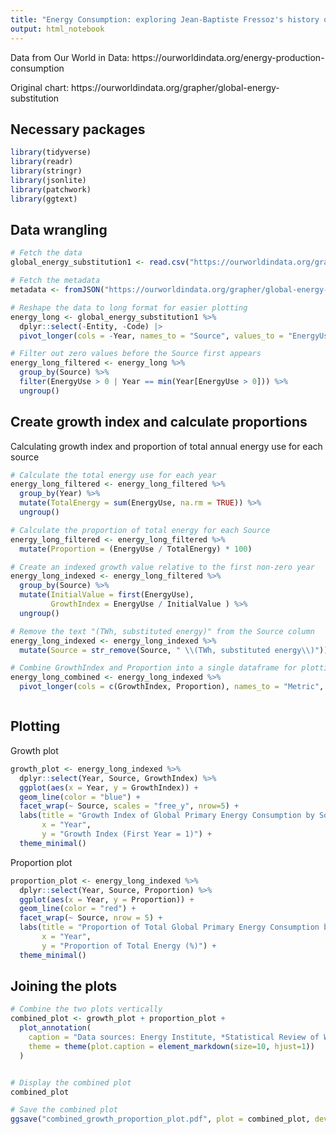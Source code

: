 ```yaml
---
title: "Energy Consumption: exploring Jean-Baptiste Fressoz's history of energy accumulation not transition"
output: html_notebook
---
```


Data from Our World in Data: https://ourworldindata.org/energy-production-consumption

Original chart: https://ourworldindata.org/grapher/global-energy-substitution

## Necessary packages

```r
library(tidyverse)
library(readr)
library(stringr)
library(jsonlite)
library(patchwork)
library(ggtext)

```

## Data wrangling

```r
# Fetch the data
global_energy_substitution1 <- read.csv("https://ourworldindata.org/grapher/global-energy-substitution.csv?v=1&csvType=full&useColumnShortNames=true")

# Fetch the metadata
metadata <- fromJSON("https://ourworldindata.org/grapher/global-energy-substitution.metadata.json?v=1&csvType=full&useColumnShortNames=true")

# Reshape the data to long format for easier plotting
energy_long <- global_energy_substitution1 %>%
  dplyr::select(-Entity, -Code) |>
  pivot_longer(cols = -Year, names_to = "Source", values_to = "EnergyUse")

# Filter out zero values before the Source first appears
energy_long_filtered <- energy_long %>%
  group_by(Source) %>%
  filter(EnergyUse > 0 | Year == min(Year[EnergyUse > 0])) %>%
  ungroup()

```

## Create growth index and calculate proportions

Calculating growth index and proportion of total annual energy use for each source

```r

# Calculate the total energy use for each year
energy_long_filtered <- energy_long_filtered %>%
  group_by(Year) %>%
  mutate(TotalEnergy = sum(EnergyUse, na.rm = TRUE)) %>%
  ungroup()

# Calculate the proportion of total energy for each Source
energy_long_filtered <- energy_long_filtered %>%
  mutate(Proportion = (EnergyUse / TotalEnergy) * 100)

# Create an indexed growth value relative to the first non-zero year
energy_long_indexed <- energy_long_filtered %>%
  group_by(Source) %>%
  mutate(InitialValue = first(EnergyUse),
         GrowthIndex = EnergyUse / InitialValue ) %>%
  ungroup()

# Remove the text "(TWh, substituted energy)" from the Source column
energy_long_indexed <- energy_long_indexed %>%
  mutate(Source = str_remove(Source, " \\(TWh, substituted energy\\)"))

# Combine GrowthIndex and Proportion into a single dataframe for plotting
energy_long_combined <- energy_long_indexed %>%
  pivot_longer(cols = c(GrowthIndex, Proportion), names_to = "Metric", values_to = "Value")



```


## Plotting

Growth plot 

```r
growth_plot <- energy_long_indexed %>%
  dplyr::select(Year, Source, GrowthIndex) %>%
  ggplot(aes(x = Year, y = GrowthIndex)) +
  geom_line(color = "blue") +
  facet_wrap(~ Source, scales = "free_y", nrow=5) + 
  labs(title = "Growth Index of Global Primary Energy Consumption by Source",
       x = "Year",
       y = "Growth Index (First Year = 1)") +
  theme_minimal()

```


Proportion plot

```r
proportion_plot <- energy_long_indexed %>%
  dplyr::select(Year, Source, Proportion) %>%
  ggplot(aes(x = Year, y = Proportion)) +
  geom_line(color = "red") +
  facet_wrap(~ Source, nrow = 5) + 
  labs(title = "Proportion of Total Global Primary Energy Consumption by Source",
       x = "Year",
       y = "Proportion of Total Energy (%)") +
  theme_minimal()

```


## Joining the plots

```r

# Combine the two plots vertically
combined_plot <- growth_plot + proportion_plot +
  plot_annotation(
    caption = "Data sources: Energy Institute, *Statistical Review of World Energy* (2024), Smil (2017) – with major processing by Our World in Data | Chart by Rod Marsh",
    theme = theme(plot.caption = element_markdown(size=10, hjust=1))
  )


# Display the combined plot
combined_plot 

# Save the combined plot
ggsave("combined_growth_proportion_plot.pdf", plot = combined_plot, device = "pdf", width = 14, height = 7)

```


